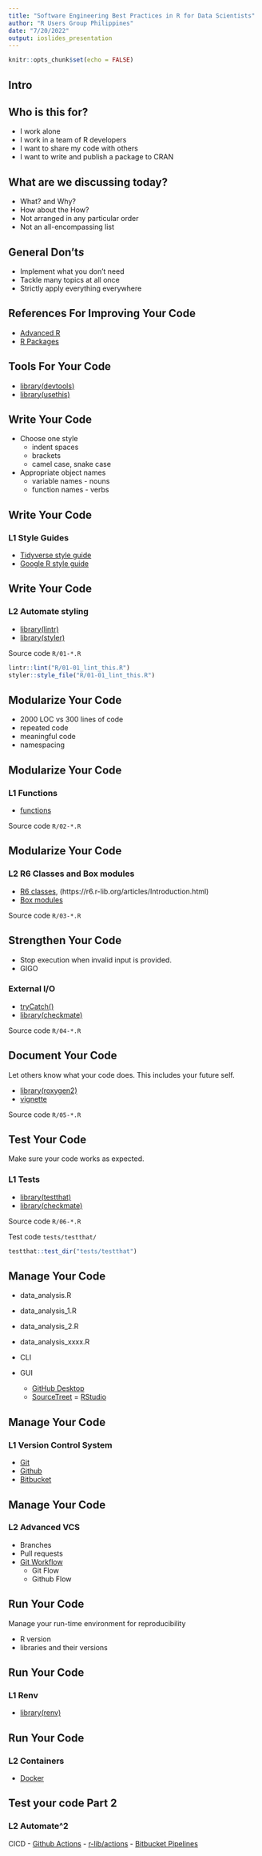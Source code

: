 ```yaml
---
title: "Software Engineering Best Practices in R for Data Scientists"
author: "R Users Group Philippines"
date: "7/20/2022"
output: ioslides_presentation
---
```


```r
knitr::opts_chunk$set(echo = FALSE)
```

## Intro

## Who is this for? 

- I work alone
- I work in a team of R developers
- I want to share my code with others
- I want to write and publish a package to CRAN

## What are we discussing today?

- What? and Why?
- How about the How?
- Not arranged in any particular order
- Not an all-encompassing list

## General Don't*s*
- Implement what you don't need
- Tackle many topics at all once
- Strictly apply everything everywhere

## References For Improving Your Code

- [Advanced R](https://adv-r.hadley.nz)
- [R Packages](https://r-pkgs.org)

## Tools For Your Code

- [library(devtools)](https://devtools.r-lib.org)
- [library(usethis)](https://usethis.r-lib.org/index.html)

## Write Your Code

- Choose one style
  - indent spaces
  - brackets
  - camel case, snake case
- Appropriate object names
  - variable names - nouns
  - function names - verbs

## Write Your Code 
### **L1** Style Guides

- [Tidyverse style guide](https://style.tidyverse.org)
- [Google R style guide](https://google.github.io/styleguide/Rguide.html)

## Write Your Code
### **L2** Automate styling

- [library(lintr)](https://lintr.r-lib.org)
- [library(styler)](https://styler.r-lib.org)

Source code `R/01-*.R`

```r
lintr::lint("R/01-01_lint_this.R")
styler::style_file("R/01-01_lint_this.R")
```

## Modularize Your Code

- 2000 LOC vs 300 lines of code
- repeated code
- meaningful code
- namespacing

## Modularize Your Code
### **L1** Functions

- [functions](https://adv-r.hadley.nz/functions.html)

Source code `R/02-*.R`

## Modularize Your Code
### **L2** R6 Classes and Box modules

- [R6 classes](https://adv-r.hadley.nz/r6.html), (https://r6.r-lib.org/articles/Introduction.html)
- [Box modules](https://klmr.me/box/)

Source code `R/03-*.R`

## Strengthen Your Code

- Stop execution when invalid input is provided.
- GIGO

### External I/O

- [tryCatch()](https://adv-r.hadley.nz/conditions.html)
- [library(checkmate)](https://mllg.github.io/checkmate)

Source code `R/04-*.R`

## Document Your Code

Let others know what your code does. This includes your future self. 

- [library(roxygen2)](https://roxygen2.r-lib.org)
- [vignette](https://r-pkgs.org/vignettes.html)

Source code `R/05-*.R`

## Test Your Code

Make sure your code works as expected.

### **L1** Tests

- [library(testthat)](https://testthat.r-lib.org)
- [library(checkmate)](https://mllg.github.io/checkmate)

Source code `R/06-*.R`

Test code `tests/testthat/`

```r
testthat::test_dir("tests/testthat")
```

## Manage Your Code

- data_analysis.R
- data_analysis_1.R
- data_analysis_2.R
- data_analysis_xxxx.R

- CLI
- GUI
  - [GitHub Desktop](https://desktop.github.com/)
  - [SourceTreet](https://www.sourcetreeapp.com/)
  = [RStudio](https://support.rstudio.com/hc/en-us/articles/200532077-Version-Control-with-Git-and-SVN)

## Manage Your Code
### **L1** Version Control System
- [Git](https://git-scm.com/doc)
- [Github](https://github.com)
- [Bitbucket](https://bitbucket.org)

## Manage Your Code
### **L2** Advanced VCS
- Branches
- Pull requests
- [Git Workflow](https://www.gitkraken.com/learn/git/git-flow)
  - Git Flow
  - Github Flow

## Run Your Code

Manage your run-time environment for reproducibility

- R version
- libraries and their versions

## Run Your Code
### **L1** Renv

- [library(renv)](https://rstudio.github.io/renv/)

## Run Your Code
### **L2** Containers

- [Docker](https://www.docker.com/get-started/)

## Test your code Part 2
### **L2** Automate\^2

CICD
- [Github Actions](https://docs.github.com/en/actions)
  - [r-lib/actions](https://github.com/r-lib/actions)
  - [Bitbucket Pipelines](https://support.atlassian.com/bitbucket-cloud/docs/get-started-with-bitbucket-pipelines/)
